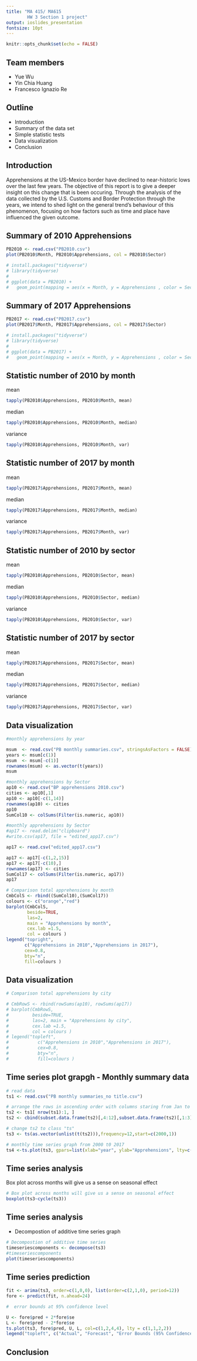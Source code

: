 ```yaml
---
title: "MA 415/ MA615 
        HW 3 Section 1 project"
output: ioslides_presentation
fontsize: 10pt
---
```


```r
knitr::opts_chunk$set(echo = FALSE)
```

## Team members

- Yue Wu 
- Yin Chia Huang 
- Francesco Ignazio Re

## Outline

- Introduction
- Summary of the data set 
- Simple statistic tests
- Data visualization
- Conclusion

## Introduction

Apprehensions at the US-Mexico border have declined to near-historic lows over the last few years. The objective of this report is to give a deeper insight on this change that is been occuring. Through the analysis of the data collected by the U.S. Customs and Border Protection through the years, we intend to shed light on the general trend's behaviour of this phenomenon, focusing on how factors such as time and place have influenced the given outcome.

## Summary of 2010 Apprehensions
```r
PB2010 <- read.csv("PB2010.csv")
plot(PB2010$Month, PB2010$Apprehensions, col = PB2010$Sector)

# install.packages("tidyverse")
# library(tidyverse)
# 
# ggplot(data = PB2010) + 
#   geom_point(mapping = aes(x = Month, y = Apprehensions , color = Sector))
```

## Summary of 2017 Apprehensions
```r
PB2017 <- read.csv("PB2017.csv")
plot(PB2017$Month, PB2017$Apprehensions, col = PB2017$Sector)

# install.packages("tidyverse")
# library(tidyverse)
# 
# ggplot(data = PB2017) + 
#   geom_point(mapping = aes(x = Month, y = Apprehensions , color = Sector))
```

## Statistic number of 2010 by month 
mean 
```r
tapply(PB2010$Apprehensions, PB2010$Month, mean)
```
median  
```r
tapply(PB2010$Apprehensions, PB2010$Month, median)
```
variance 
```r
tapply(PB2010$Apprehensions, PB2010$Month, var)
```


## Statistic number of 2017 by month 
mean 
```r
tapply(PB2017$Apprehensions, PB2017$Month, mean)
```
median  
```r
tapply(PB2017$Apprehensions, PB2017$Month, median)
```
variance 
```r
tapply(PB2017$Apprehensions, PB2017$Month, var)
```

## Statistic number of 2010 by sector 
mean 
```r
tapply(PB2010$Apprehensions, PB2010$Sector, mean)
```
median 
```r
tapply(PB2010$Apprehensions, PB2010$Sector, median)
```
variance
```r
tapply(PB2010$Apprehensions, PB2010$Sector, var)
```

## Statistic number of 2017 by sector 
mean 
```r
tapply(PB2017$Apprehensions, PB2017$Sector, mean)
```
median 
```r
tapply(PB2017$Apprehensions, PB2017$Sector, median)
```
variance
```r
tapply(PB2017$Apprehensions, PB2017$Sector, var)
```

## Data visualization  
```r
#monthly apprehensions by year

msum  <- read.csv("PB monthly summaries.csv", stringsAsFactors = FALSE)
years <- msum[c(1)]
msum  <- msum[-c(1)]
rownames(msum) <- as.vector(t(years))
msum

#monthly apprehensions by Sector
ap10 <- read.csv("BP apprehensions 2010.csv")
cities <- ap10[,1]
ap10 <- ap10[-c(1,14)]
rownames(ap10) <- cities
ap10
SumCol10 <- colSums(Filter(is.numeric, ap10))

#monthly apprehensions by Sector
#ap17 <- read.delim("clipboard")
#write.csv(ap17, file = "edited_app17.csv")

ap17 <- read.csv("edited_app17.csv")

ap17 <- ap17[-c(1,2,15)]
ap17 <- ap17[-c(10),]
rownames(ap17) <- cities
SumCol17 <- colSums(Filter(is.numeric, ap17))
ap17


```


```r
# Comparison total apprehensions by month 
CmbColS <- rbind((SumCol10),(SumCol17))
colours <- c("orange","red")
barplot(CmbColS,
        beside=TRUE, 
        las=2, 
        main = "Apprehensions by month",
        cex.lab =1.5,
        col = colours )
legend("topright",
       c("Apprehensions in 2010","Apprehensions in 2017"),
       cex=0.8,
       bty="n",
       fill=colours )
```

## Data visualization 

```r
# Comparison total apprehensions by city

# CmbRowS <- rbind(rowSums(ap10), rowSums(ap17))
# barplot(CmbRowS,
#         beside=TRUE, 
#         las=2, main = "Apprehensions by city", 
#         cex.lab =1.5, 
#         col = colours )
# legend("topleft",
#           c("Apprehensions in 2010","Apprehensions in 2017"),
#           cex=0.8,
#           bty="n",
#           fill=colours )
```


## Time series plot grapgh - Monthly summary data
```r
# read data
ts1 <- read.csv("PB monthly summaries_no title.csv")

# arrange the rows in ascending order with columns staring from Jan to Dec
ts2 <- ts1[ nrow(ts1):1, ]
ts2 <- cbind(subset.data.frame(ts2)[,4:12],subset.data.frame(ts2)[,1:3])

# change ts2 to class "ts"
ts3 <- ts(as.vector(unlist(t(ts2))),frequency=12,start=c(2000,1))
```

```r

# monthly time series graph from 2000 t0 2017 
ts4 <-ts.plot(ts3, gpars=list(xlab="year", ylab="Apprehensions", lty=c(1:3)))

```


## Time series analysis

Box plot across months will give us a sense on seasonal effect 

```r
# Box plot across months will give us a sense on seasonal effect 
boxplot(ts3~cycle(ts3))
```

## Time series analysis
- Decompostion of additive time series graph
```r
# Decompostion of additive time series
timeseriescomponents <- decompose(ts3)
#timeseriescomponents
plot(timeseriescomponents)

```


## Time series prediction
```r
fit <- arima(ts3, order=c(1,0,0), list(order=c(2,1,0), period=12))
fore <- predict(fit, n.ahead=24)

#  error bounds at 95% confidence level

U <- fore$pred + 2*fore$se
L <- fore$pred - 2*fore$se
ts.plot(ts3, fore$pred, U, L, col=c(1,2,4,4), lty = c(1,1,2,2))
legend("topleft", c("Actual", "Forecast", "Error Bounds (95% Confidence)"), col=c(1,2,4), lty=c(1,1,2))


```

## Conclusion


